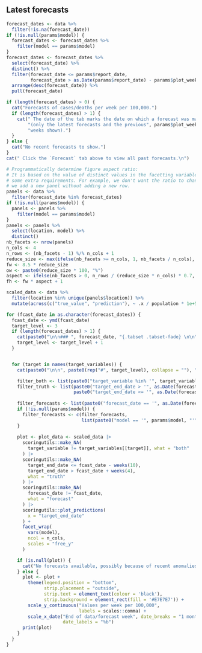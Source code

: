 <!-- Visualisation of forecasts (cases or deaths across time) for multiple
forecasting dates. -->

## Latest forecasts {.tabset .tabset_fade}

```r
forecast_dates <- data %>%
  filter(!is.na(forecast_date))
if (!is.null(params$model)) {
  forecast_dates <- forecast_dates %>%
    filter(model == params$model)
}
forecast_dates <- forecast_dates %>%
  select(forecast_date) %>%
  distinct() %>%
  filter(forecast_date <= params$report_date,
         forecast_date > as.Date(params$report_date) - params$plot_weeks * 7) %>%
  arrange(desc(forecast_date)) %>%
  pull(forecast_date)
```

```r
if (length(forecast_dates) > 0) {
  cat("Forecasts of cases/deaths per week per 100,000.")
  if (length(forecast_dates) > 1) {
    cat(" The date of the tab marks the date on which a forecast was made",
        "(only the latest forecasts and the previous", params$plot_weeks,
        "weeks shown).")
  }
} else {
  cat("No recent forecasts to show.")
}
cat(" Click the `Forecast` tab above to view all past forecasts.\n")
```

```r
# Programmatically determine figure aspect ratio:
# It is based on the value of distinct values in the facetting variables with
# some extra requirements. For example, we don't want the ratio to change when
# we add a new panel without adding a new row.
panels <- data %>%
  filter(forecast_date %in% forecast_dates)
if (!is.null(params$model)) {
  panels <- panels %>%
    filter(model == params$model)
}
panels <- panels %>%
  select(location, model) %>%
  distinct()
nb_facets <- nrow(panels)
n_cols <- 4
n_rows <- (nb_facets - 1) %/% n_cols + 1
reduce_size <- max(ifelse(nb_facets >= n_cols, 1, nb_facets / n_cols), 0.5)
fw <- 8.5 * reduce_size
ow <- paste0(reduce_size * 100, "%")
aspect <- ifelse(nb_facets > 0, n_rows / (reduce_size * n_cols) * 0.7, 1)
fh <- fw * aspect + 1
```

```r
scaled_data <- data %>%
  filter(location %in% unique(panels$location)) %>%
  mutate(across(c("true_value", "prediction"), ~ .x / population * 1e+5))

for (fcast_date in as.character(forecast_dates)) {
  fcast_date <- ymd(fcast_date)
  target_level <- 3
  if (length(forecast_dates) > 1) {
    cat(paste0("\n\n### ", forecast_date, "{.tabset .tabset-fade} \n\n"))
    target_level <- target_level + 1
  }


  for (target in names(target_variables)) {
    cat(paste0("\n\n", paste0(rep("#", target_level), collapse = ""), " ", target, "\n\n"))

    filter_both <- list(paste0("target_variable %in% '", target_variables[[target]], "'"))
    filter_truth <- list(paste0("target_end_date > '", as.Date(forecast_date) - 7 * 10, "'"),
                         paste0("target_end_date <= '", as.Date(forecast_date) + 7 * 4, "'"))
     
    filter_forecasts <- list(paste0("forecast_date == '", as.Date(forecast_date), "'"))
    if (!is.null(params$model)) {
      filter_forecasts <- c(filter_forecasts,
                            list(paste0("model == '", params$model, "'")))
    }
    
    plot <- plot_data <- scaled_data |>
      scoringutils::make_NA(
        target_variable != target_variables[[target]], what = "both"
      ) |>
      scoringutils::make_NA(
        target_end_date <= fcast_date - weeks(10),
        target_end_date > fcast_date + weeks(4),
        what = "truth"
      ) |>
      scoringutils::make_NA(
        forecast_date != fcast_date,
        what = "forecast"
      ) |>
      scoringutils::plot_predictions(
        x = "target_end_date"
      ) +
      facet_wrap(
        vars(model),
        ncol = n_cols,
        scales = "free_y"
      )

    if (is.null(plot)) {
      cat("No forecasts available, possibly because of recent anomalies in the available data." )
    } else {
      plot <- plot +
        theme(legend.position = "bottom",
              strip.placement = "outside",
              strip.text = element_text(colour = 'black'),
              strip.background = element_rect(fill = '#E7E7E7')) +
        scale_y_continuous("Values per week per 100,000",
                           labels = scales::comma) +
        scale_x_date("End of data/forecast week", date_breaks = "1 month",
                     date_labels = "%b")
      print(plot)
    }
  }
}
```

## {.unlisted .unnumbered}
